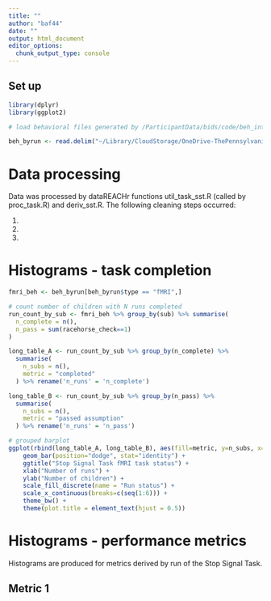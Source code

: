 ```yaml
---
title: ""
author: "baf44"
date: ""
output: html_document
editor_options: 
  chunk_output_type: console
---
```


## Set up

```r
library(dplyr)
library(ggplot2)
```

```r

# load behavioral files generated by /ParticipantData/bids/code/beh_into_bids.R (run locally)

beh_byrun <- read.delim("~/Library/CloudStorage/OneDrive-ThePennsylvaniaStateUniversity/b-childfoodlab_Shared/Active_Studies/MarketingResilienceRO1_8242020/ParticipantData/bids/derivatives/beh_summary_databases/sst_long_by_run.tsv", na.strings = "n/a")
```

# Data processing

Data was processed by dataREACHr functions util_task_sst.R (called by proc_task.R) and deriv_sst.R. The following cleaning steps occurred:

1.  

2.  

3.  

# Histograms - task completion
```r

fmri_beh <- beh_byrun[beh_byrun$type == "fMRI",]

# count number of children with N runs completed
run_count_by_sub <- fmri_beh %>% group_by(sub) %>% summarise(
  n_complete = n(),
  n_pass = sum(racehorse_check==1)
) 

long_table_A <- run_count_by_sub %>% group_by(n_complete) %>% 
  summarise(
    n_subs = n(),
    metric = "completed"
  ) %>% rename('n_runs' = 'n_complete')

long_table_B <- run_count_by_sub %>% group_by(n_pass) %>% 
  summarise(
    n_subs = n(),
    metric = "passed assumption"
  ) %>% rename('n_runs' = 'n_pass')

# grouped barplot 
ggplot(rbind(long_table_A, long_table_B), aes(fill=metric, y=n_subs, x=n_runs)) + 
    geom_bar(position="dodge", stat="identity") +
    ggtitle("Stop Signal Task fMRI task status") +
    xlab("Number of runs") +
    ylab("Number of children") + 
    scale_fill_discrete(name = "Run status") +
    scale_x_continuous(breaks=c(seq(1:6))) +
    theme_bw() + 
    theme(plot.title = element_text(hjust = 0.5))

```

# Histograms - performance metrics

Histograms are produced for metrics derived by run of the Stop Signal Task.

## Metric 1

```r


```
